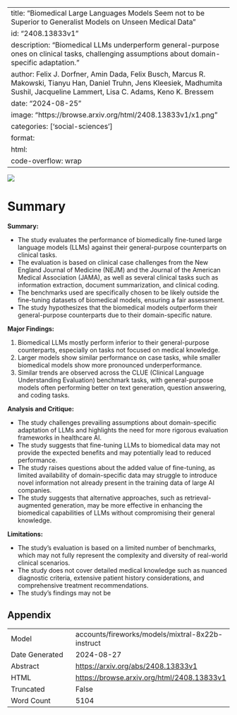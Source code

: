 
---
title: "Biomedical Large Languages Models Seem not to be Superior to Generalist Models on Unseen Medical Data"
id: "2408.13833v1"
description: "Biomedical LLMs underperform general-purpose ones on clinical tasks, challenging assumptions about domain-specific adaptation."
author: Felix J. Dorfner, Amin Dada, Felix Busch, Marcus R. Makowski, Tianyu Han, Daniel Truhn, Jens Kleesiek, Madhumita Sushil, Jacqueline Lammert, Lisa C. Adams, Keno K. Bressem
date: "2024-08-25"
image: "https://browse.arxiv.org/html/2408.13833v1/x1.png"
categories: ['social-sciences']
format:
  html:
    code-overflow: wrap
---

![](https://browse.arxiv.org/html/2408.13833v1/x1.png)

# Summary

**Summary:**

- The study evaluates the performance of biomedically fine-tuned large language models (LLMs) against their general-purpose counterparts on clinical tasks.
- The evaluation is based on clinical case challenges from the New England Journal of Medicine (NEJM) and the Journal of the American Medical Association (JAMA), as well as several clinical tasks such as information extraction, document summarization, and clinical coding.
- The benchmarks used are specifically chosen to be likely outside the fine-tuning datasets of biomedical models, ensuring a fair assessment.
- The study hypothesizes that the biomedical models outperform their general-purpose counterparts due to their domain-specific nature.

**Major Findings:**

1. Biomedical LLMs mostly perform inferior to their general-purpose counterparts, especially on tasks not focused on medical knowledge.
2. Larger models show similar performance on case tasks, while smaller biomedical models show more pronounced underperformance.
3. Similar trends are observed across the CLUE (Clinical Language Understanding Evaluation) benchmark tasks, with general-purpose models often performing better on text generation, question answering, and coding tasks.

**Analysis and Critique:**

- The study challenges prevailing assumptions about domain-specific adaptation of LLMs and highlights the need for more rigorous evaluation frameworks in healthcare AI.
- The study suggests that fine-tuning LLMs to biomedical data may not provide the expected benefits and may potentially lead to reduced performance.
- The study raises questions about the added value of fine-tuning, as limited availability of domain-specific data may struggle to introduce novel information not already present in the training data of large AI companies.
- The study suggests that alternative approaches, such as retrieval-augmented generation, may be more effective in enhancing the biomedical capabilities of LLMs without compromising their general knowledge.

**Limitations:**

- The study's evaluation is based on a limited number of benchmarks, which may not fully represent the complexity and diversity of real-world clinical scenarios.
- The study does not cover detailed medical knowledge such as nuanced diagnostic criteria, extensive patient history considerations, and comprehensive treatment recommendations.
- The study's findings may not be

## Appendix

|          |          |
|----------|----------|
| Model     | accounts/fireworks/models/mixtral-8x22b-instruct       |
| Date Generated     | 2024-08-27       |
| Abstract | [https://arxiv.org/abs/2408.13833v1](https://arxiv.org/abs/2408.13833v1)        |
| HTML     | [https://browse.arxiv.org/html/2408.13833v1](https://browse.arxiv.org/html/2408.13833v1)       |
| Truncated       | False       |
| Word Count       | 5104       |